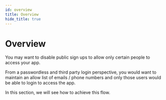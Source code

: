 ```yaml
---
id: overview
title: Overview
hide_title: true
---
```


# Overview

You may want to disable public sign ups to allow only certain people to access your app.

From a passwordless and third party login perspective, you would want to maintain an allow list of emails / phone numbers and only those users would be able to login to access the app.

In this section, we will see how to achieve this flow.
